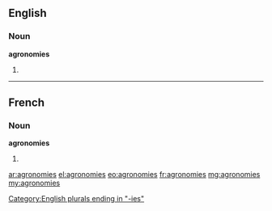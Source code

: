 ==English==

===Noun===
'''agronomies'''

# {{plural of|agronomy}}

[[Category:English plurals ending in "-ies"]]

----

==French==

===Noun===
'''agronomies''' {{f}}

# {{plural of|agronomie|lang=fr}}

[[ar:agronomies]]
[[el:agronomies]]
[[eo:agronomies]]
[[fr:agronomies]]
[[mg:agronomies]]
[[my:agronomies]]